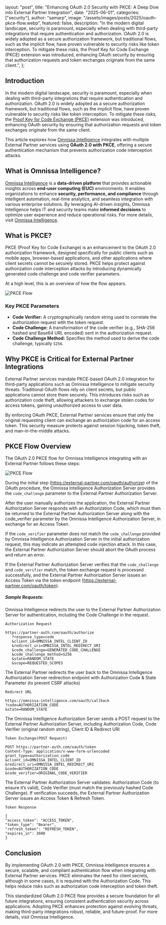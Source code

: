   layout: "post",
  title:
    "Enhancing OAuth 2.0 Security with PKCE: A Deep Dive into External Partner Integration",
  date: "2025-06-01",
  categories: ["security"],
  author: "samarp",
  image: "/assets/images/posts/2025/oauth-pkce-flow.webp",
  featured: false,
  description:
    "In the modern digital landscape, security is paramount, especially when dealing with third-party integrations that require authentication and authorization. OAuth 2.0 is widely adopted as a secure authorization framework, but traditional flows, such as the implicit flow, have proven vulnerable to security risks like token interception. To mitigate these risks, the Proof Key for Code Exchange (PKCE) extension was introduced, enhancing OAuth security by ensuring that authorization requests and token exchanges originate from the same client.",
};

## Introduction

In the modern digital landscape, security is paramount, especially when dealing with third-party integrations that require authentication and authorization. OAuth 2.0 is widely adopted as a secure authorization framework, but traditional flows, such as the implicit flow, have proven vulnerable to security risks like token interception. To mitigate these risks, the [Proof Key for Code Exchange (PKCE)](https://datatracker.ietf.org/doc/html/rfc7636) extension was introduced, enhancing OAuth security by ensuring that authorization requests and token exchanges originate from the same client.

This article explores how [Omnissa Intelligence](https://techzone.omnissa.com/resource/what-omnissa-intelligence#where-to-learn-more) integrates with multiple External Partner services using **OAuth 2.0 with PKCE**, offering a secure authentication mechanism that prevents authorization code interception attacks.

## What is Omnissa Intelligence?

[Omnissa Intelligence](https://techzone.omnissa.com/resource/what-omnissa-intelligence#where-to-learn-more) is a **data-driven platform** that provides actionable insights across **end-user computing (EUC)** environments. It enables organizations to enhance **security, performance, and compliance** through intelligent automation, real-time analytics, and seamless integration with various enterprise solutions. By leveraging AI-driven insights, Omnissa Intelligence helps IT and security teams make **informed decisions** to optimize user experience and reduce operational risks. For more details, visit [Omnissa Intelligence](https://techzone.omnissa.com/resource/what-omnissa-intelligence#where-to-learn-more).

## What is PKCE?

PKCE (Proof Key for Code Exchange) is an enhancement to the OAuth 2.0 authorization framework, designed specifically for public clients such as mobile apps, browser-based applications, and other applications where client secrets cannot be securely stored. PKCE helps protect against authorization code interception attacks by introducing dynamically generated code challenge and code verifier parameters.

At a high level, this is an overview of how the flow appears.

![PKCE Flow](/assets//images/posts/2025/oauth-pkce-flow.webp "PKCE Flow")

### Key PKCE Parameters

- **Code Verifier:** A cryptographically random string used to correlate the authorization request with the token request.
- **Code Challenge:** A transformation of the code verifier (e.g., SHA-256 hashed and Base64 URL encoded) sent in the authorization request.
- **Code Challenge Method:** Specifies the method used to derive the code challenge, typically `S256`.

## Why PKCE is Critical for External Partner Integrations

External Partner services mandate PKCE-based OAuth 2.0 integration for third-party applications such as Omnissa Intelligence to mitigate security threats. Traditional OAuth flows rely on client secrets, but public applications cannot store them securely. This introduces risks such as authorization code theft, allowing attackers to exchange stolen codes for access tokens, gaining unauthorized access to user data.

By enforcing OAuth PKCE, External Partner services ensure that only the original requesting client can exchange an authorization code for an access token. This security measure protects against session hijacking, token theft, and man-in-the-middle attacks.

## PKCE Flow Overview

The OAuth 2.0 PKCE flow for Omnissa Intelligence integrating with an External Partner follows these steps:

![PKCE Flow](/assets//images/posts/2025/pkce-flow.webp "PKCE Flow")

During the initial step (https://external-partner.com/oauth/authorize) of the OAuth procedure, the Omnissa Intelligence Authorization Server provides the `code_challenge` parameter to the External Partner Authorization Server.

After the user manually authorizes the application, the External Partner Authorization Server responds with an Authorization Code, which must then be returned to the External Partner Authorization Server along with the code_verifier parameter by the Omnissa Intelligence Authorization Server, in exchange for an Access Token.

If the `code_verifier` parameter does not match the `code_challenge` provided by Omnissa Intelligence Authorization Server in the initial authorization request, this may indicate an attempted code injection attack. In this case, the External Partner Authorization Server should abort the OAuth process and return an error.

If the External Partner Authorization Server verifies that the `code_challenge` and `code_verifier` match, the token exchange request is processed successfully, and the External Partner Authorization Server issues an Access Token via the token endpoint (https://external-partner.com/oauth/token).

##### Sample Requests:

Omnissa Intelligence redirects the user to the External Partner Authorization Server for authentication, including the Code Challenge in the request.

```
Authorization Request

https://partner-auth.com/oauth/authorize
   ?response_type=code
   &client_id=OMNISSA_INTEL_CLIENT_ID
   &redirect_uri=OMNISSA_INTEL_REDIRECT_URI
   &code_challenge=GENERATED_CODE_CHALLENGE
   &code_challenge_method=S256
   &state=RANDOM_STATE
   &scope=REQUESTED_SCOPES
```

The External Partner redirects the user back to the Omnissa Intelligence Authorization Server redirection endpoint with Authorization Code & State Parameter (to prevent CSRF attacks)

```
Redirect URL

https://omnissa-intelligence.com/oauth/callback
?code=AUTHORIZATION_CODE
&state=RANDOM_STATE
```

The Omnissa Intelligence Authorization Server sends a POST request to the External Partner Authorization Server, including Authorization Code, Code Verifier (original random string), Client ID & Redirect URI

```
Token Exchange(POST Request)

POST https://partner-auth.com/oauth/token
Content-Type: application/x-www-form-urlencoded
grant_type=authorization_code
&client_id=OMNISSA_INTEL_CLIENT_ID
&redirect_uri=OMNISSA_INTEL_REDIRECT_URI
&code=AUTHORIZATION_CODE
&code_verifier=ORIGINAL_CODE_VERIFIER
```

The External Partner Authorization Server validates: Authorization Code (to ensure it’s valid), Code Verifier (must match the previously hashed Code Challenge). If verification succeeds, the External Partner Authorization Server issues an Access Token & Refresh Token.

```
Token Response

{
"access_token": "ACCESS_TOKEN",
"token_type": "Bearer",
"refresh_token": "REFRESH_TOKEN",
"expires_in": 3600
}
```

## Conclusion

By implementing OAuth 2.0 with PKCE, Omnissa Intelligence ensures a secure, scalable, and compliant authentication flow when integrating with External Partner services. PKCE eliminates the need for client secrets, although in some cases, it is required with the Authorization Code. This helps reduce risks such as authorization code interception and token theft.

This standardized OAuth 2.0 PKCE flow provides a secure foundation for all future integrations, ensuring consistent authentication security across applications. Adopting PKCE enhances protection against evolving threats, making third-party integrations robust, reliable, and future-proof. For more details, visit Omnissa Intelligence.
